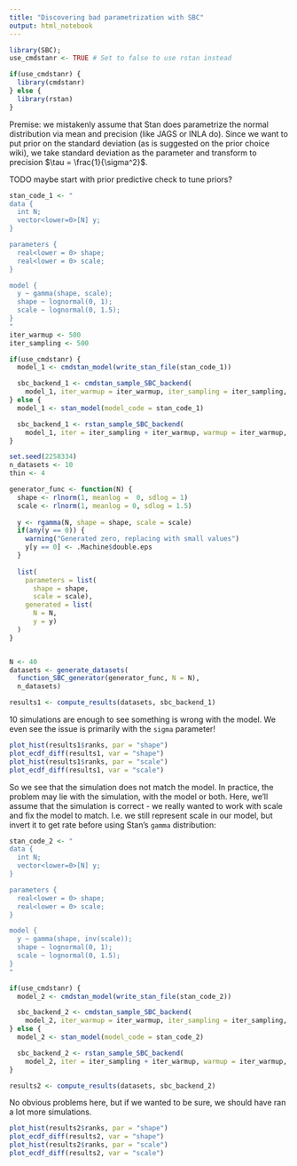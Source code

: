 ```yaml
---
title: "Discovering bad parametrization with SBC"
output: html_notebook
---
```


```r
library(SBC); 
use_cmdstanr <- TRUE # Set to false to use rstan instead

if(use_cmdstanr) {
  library(cmdstanr)
} else {
  library(rstan)
}

```


Premise: we mistakenly assume that Stan does parametrize the normal distribution
via mean and precision (like JAGS or INLA do). Since we want to put prior on the 
standard deviation (as is suggested on the prior choice wiki), we take standard deviation as the parameter and transform to precision $\tau = \frac{1}{\sigma^2}$.


TODO maybe start with prior predictive check to tune priors?

```r
stan_code_1 <- "
data {
  int N;
  vector<lower=0>[N] y;
}

parameters {
  real<lower = 0> shape;
  real<lower = 0> scale;  
}

model {
  y ~ gamma(shape, scale);
  shape ~ lognormal(0, 1);
  scale ~ lognormal(0, 1.5);
}
"
iter_warmup <- 500
iter_sampling <- 500

if(use_cmdstanr) {
  model_1 <- cmdstan_model(write_stan_file(stan_code_1))

  sbc_backend_1 <- cmdstan_sample_SBC_backend(
    model_1, iter_warmup = iter_warmup, iter_sampling = iter_sampling, chains = 2)
} else {
  model_1 <- stan_model(model_code = stan_code_1)

  sbc_backend_1 <- rstan_sample_SBC_backend(
    model_1, iter = iter_sampling + iter_warmup, warmup = iter_warmup, chains = 2)
}

```

```r
set.seed(2258334)
n_datasets <- 10
thin <- 4

generator_func <- function(N) {
  shape <- rlnorm(1, meanlog =  0, sdlog = 1)
  scale <- rlnorm(1, meanlog = 0, sdlog = 1.5)
  
  y <- rgamma(N, shape = shape, scale = scale)
  if(any(y == 0)) {
    warning("Generated zero, replacing with small values")
    y[y == 0] <- .Machine$double.eps
  }
  
  list(
    parameters = list(
      shape = shape,
      scale = scale),
    generated = list(
      N = N,
      y = y)
  )
}


N <- 40
datasets <- generate_datasets(
  function_SBC_generator(generator_func, N = N), 
  n_datasets)

```


```r
results1 <- compute_results(datasets, sbc_backend_1)
```

10 simulations are enough to see something is wrong with the model. We even see the issue is primarily with the `sigma` parameter!

```r
plot_hist(results1$ranks, par = "shape")
plot_ecdf_diff(results1, var = "shape")
plot_hist(results1$ranks, par = "scale")
plot_ecdf_diff(results1, var = "scale")
```

So we see that the simulation does not match the model. In practice, the problem may lie with the simulation, with the model or both. Here, we'll assume that the simulation is correct - we really wanted to work with scale and fix the model to match. I.e. we still represent scale in our model, but invert it to get rate before using Stan's `gamma` distribution:


```r
stan_code_2 <- "
data {
  int N;
  vector<lower=0>[N] y;
}

parameters {
  real<lower = 0> shape;
  real<lower = 0> scale;  
}

model {
  y ~ gamma(shape, inv(scale));
  shape ~ lognormal(0, 1);
  scale ~ lognormal(0, 1.5);
}
"

if(use_cmdstanr) {
  model_2 <- cmdstan_model(write_stan_file(stan_code_2))

  sbc_backend_2 <- cmdstan_sample_SBC_backend(
    model_2, iter_warmup = iter_warmup, iter_sampling = iter_sampling, chains = 2)
} else {
  model_2 <- stan_model(model_code = stan_code_2)

  sbc_backend_2 <- rstan_sample_SBC_backend(
    model_2, iter = iter_sampling + iter_warmup, warmup = iter_warmup, chains = 2)
}


```


```r
results2 <- compute_results(datasets, sbc_backend_2)
```

No obvious problems here, but if we wanted to be sure, we should have ran a lot more simulations.

```r
plot_hist(results2$ranks, par = "shape")
plot_ecdf_diff(results2, var = "shape")
plot_hist(results2$ranks, par = "scale")
plot_ecdf_diff(results2, var = "scale")
```


